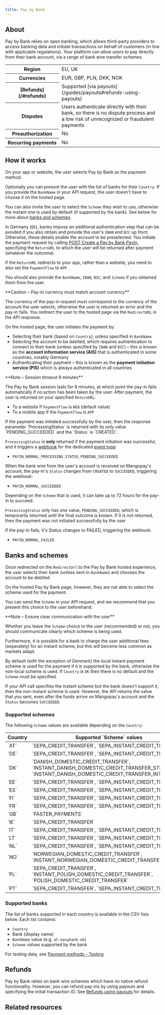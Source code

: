 ```yaml
---
title: Pay by Bank
---
```


## About

Pay by Bank relies on open banking, which allows third-party providers to access banking data and initiate transactions on behalf of customers (in line with applicable regulations). Your platform can allow users to pay directly from their bank account, via a range of bank wire transfer schemes.

<table>
    <tbody>
        <tr>
            <th class="header">Region</th>
            <td class="table-content">
                EU, UK
            </td>
            </tr>
        <tr>
            <th class="header">Currencies</th>
            <td class="table-content">
                EUR, GBP, PLN, DKK, NOK
            </td>
            </tr>
        <tr>
            <th class="header">[Refunds](/#refunds)</th>
            <td class="table-content">
                Supported [via payouts](/guides/payouts#refunds-using-payouts)
            </td>
            </tr>
        <tr>
            <th class="header">Disputes</th>
            <td class="table-content">
                Users authenticate directly with their bank, so there is no dispute process and a low risk of unrecognized or fraudulent payments
            </td>
            </tr>
        <tr>
            <th class="header">Preauthorization</th>
            <td class="table-content">
                No
            </td>
            </tr>
        <tr>
            <th class="header">Recurring&nbsp;payments</th>
            <td class="table-content">
                No
            </td>
            </tr>
    </tbody>
</table>

## How it works

<Steps titleSize="h3">
<Step title="User chooses payment method">
On your app or website, the user selects Pay by Bank as the payment method. 

Optionally you can present the user with the list of banks for their `Country`. If you provide the `BankName` in your API request, the user doesn't have to choose it on the hosted page.

You can also invite the user to select the `Scheme` they wish to use, otherwise the instant one is used by default (if supported by the bank). See below for more about [banks and schemes](/#schemes).

In Germany (`DE`), banks impose an additional authentication step that can be avoided if you also obtain and provide the user's `IBAN` and `BIC` up front. Otherwise, these details enable the account to be preselected.
</Step>
<Step title="Payment initiation">
You initiate the payment request by calling [POST Create a Pay by Bank PayIn](/api-reference/pay-by-bank/create-pay-by-bank-payin), specifying the `ReturnURL` to which the user will be returned after payment (whatever the outcome).

If the `ReturnURL` redirects to your app, rather than a website, you need to also set the `PaymentFlow` to `APP`.

You should also provide the `BankName`, `IBAN`, `BIC`, and `Scheme` if you obtained them from the user.

<Warning>
**Caution – Pay-in currency must match account currency**

The currency of the pay-in request must correspond to the currency of the account the user selects, otherwise the user is returned an error and the pay-in fails.
</Warning>
</Step>
<Step title="Redirection">
You redirect the user to the hosted page via the `RedirectURL` in the API response. 

On the hosted page, the user initiates the payment by: 

- Selecting their bank (based on `Country`), unless specified in `BankName`
- Selecting the account to be debited, which requires authentication to connect to their bank (unless specified by `IBAN` and `BIC`) – this is known as the **account information service (AIS)** that is authenticated in some countries, notably Germany
- Authenticating their payment – this is known as the **payment initiation service (PIS)** which is always authenticated in all countries

<Note>
**Note – Session timeout 9 minutes**

The Pay by Bank session lasts for 9 minutes, at which point the pay-in fails automatically if no action has been taken by the user.
</Note> 
</Step>
<Step title="Return">
After payment, the user is returned on your specified `ReturnURL`:

- To a website if `PaymentFlow` is `WEB` (default value)
- To a mobile app if the `PaymentFlow` is `APP`
</Step>
<Step title="Outcome">
If the payment was initiated successfully by the user, then the response parameter `ProcessingStatus` is returned with its only value `PENDING_SUCCEEDED` and the `Status` is `CREATED`.

`ProcessingStatus` is **only** returned if the payment initiation was successful, and it triggers a [webhook](/webhooks) for the dedicated [event type](/webhooks/event-types): 

- `PAYIN_NORMAL_PROCESSING_STATUS_PENDING_SUCCEEDED`

When the bank wire from the user's account is received on Mangopay's account, the pay-in's  `Status` changes from `CREATED` to `SUCCEEDED`, triggering the webhook: 

- `PAYIN_NORMAL_SUCCEEDED`

Depending on the `Scheme` that is used, it can take up to 72 hours for the pay-in to succeed.

`ProcessingStatus` only has one value, `PENDING_SUCCEEDED`, which is temporarily returned until the final outcome is known. If it is not returned, then the payment was not initiated successfully by the user. 

If the pay-in fails, it's Status changes to FAILED, triggering the webhook: 

- `PAYIN_NORMAL_FAILED`
</Step>
</Steps>

## Banks and schemes

Once redirected on the `RedirectUrl` to the Pay by Bank hosted experience, the user selects their bank (unless sent in `BankName`) and chooses the account to be debited. 

On the hosted Pay by Bank page, however, they are not able to select the scheme used for the payment. 

You can send the `Scheme` in your API request, and we recommend that you present this choice to the user beforehand.

<Note>
**Note – Ensure clear communication with the user**

Whether you leave the `Scheme` choice to the user (recommended) or not, you should communicate clearly which scheme is being used.

Furthermore, it is possible for a bank to charge the user additional fees (separately) for an instant scheme, but this will become less common as markets adapt.
</Note>

By default (with the exception of Denmark) the local instant payment scheme is used for the payment if it is supported by the bank, otherwise the non-local scheme is used. If `Country` is `DK` then there is no default and the `Scheme` must be specified. 

If your API call specifies the instant scheme but the bank doesn't support it, then the non-instant scheme is used. However, the API returns the value that you sent, even after the funds arrive on Mangopay's account and the `Status` becomes `SUCCEEDED`.

### Supported schemes

The following `Scheme` values are available depending on the `Country`:

<table>
<thead>
<tr><th class="header-compact">Country</th><th class="header-compact">Supported `Scheme` values</th><th class="header-compact">Default value (if supported by the bank)</th></tr>
</thead>
<tbody>
<tr><td>`AT`</td><td>`SEPA_CREDIT_TRANSFER`, `SEPA_INSTANT_CREDIT_TRANSFER`</td><td>`SEPA_INSTANT_CREDIT_TRANSFER`</td></tr>
<tr><td>`DE`</td><td>`SEPA_CREDIT_TRANSFER`, `SEPA_INSTANT_CREDIT_TRANSFER`</td><td>`SEPA_INSTANT_CREDIT_TRANSFER`</td></tr>
<tr><td>`DK`</td><td>`DANISH_DOMESTIC_CREDIT_TRANSFER`, `INSTANT_DANISH_DOMESTIC_CREDIT_TRANSFER_STRAKS`, `INSTANT_DANISH_DOMESTIC_CREDIT_TRANSFER_INTRADAG`</td><td>No default - must be specified</td></tr>
<tr><td>`EE`</td><td>`SEPA_CREDIT_TRANSFER`, `SEPA_INSTANT_CREDIT_TRANSFER`</td><td>`SEPA_INSTANT_CREDIT_TRANSFER`</td></tr>
<tr><td>`ES`</td><td>`SEPA_CREDIT_TRANSFER`, `SEPA_INSTANT_CREDIT_TRANSFER`</td><td>`SEPA_INSTANT_CREDIT_TRANSFER`</td></tr>
<tr><td>`FI`</td><td>`SEPA_CREDIT_TRANSFER`, `SEPA_INSTANT_CREDIT_TRANSFER`</td><td>`SEPA_INSTANT_CREDIT_TRANSFER`</td></tr>
<tr><td>`FR`</td><td>`SEPA_CREDIT_TRANSFER`, `SEPA_INSTANT_CREDIT_TRANSFER`</td><td>`SEPA_INSTANT_CREDIT_TRANSFER`</td></tr>
<tr><td>`GB`</td><td>`FASTER_PAYMENTS`</td><td>`FASTER_PAYMENTS`</td></tr>
<tr><td>`IE`</td><td>`SEPA_CREDIT_TRANSFER`</td><td>`SEPA_CREDIT_TRANSFER`</td></tr>
<tr><td>`IT`</td><td>`SEPA_CREDIT_TRANSFER`, `SEPA_INSTANT_CREDIT_TRANSFER`</td><td>`SEPA_INSTANT_CREDIT_TRANSFER`</td></tr>
<tr><td>`LT`</td><td>`SEPA_CREDIT_TRANSFER`, `SEPA_INSTANT_CREDIT_TRANSFER`</td><td>`SEPA_INSTANT_CREDIT_TRANSFER`</td></tr>
<tr><td>`NL`</td><td>`SEPA_CREDIT_TRANSFER`, `SEPA_INSTANT_CREDIT_TRANSFER`</td><td>`SEPA_INSTANT_CREDIT_TRANSFER`</td></tr>
<tr><td>`NO`</td><td>`NORWEGIAN_DOMESTIC_CREDIT_TRANSFER`, `INSTANT_NORWEGIAN_DOMESTIC_CREDIT_TRANSFER_STRAKS`</td><td>`INSTANT_NORWEGIAN_DOMESTIC_CREDIT_TRANSFER_STRAKS`</td></tr>
<tr><td>`PL`</td><td>`SEPA_CREDIT_TRANSFER`, `INSTANT_POLISH_DOMESTIC_CREDIT_TRANSFER`, `POLISH_DOMESTIC_CREDIT_TRANSFER`</td><td>`INSTANT_POLISH_DOMESTIC_CREDIT_TRANSFER`</td></tr>
<tr><td>`PT`</td><td>`SEPA_CREDIT_TRANSFER`, `SEPA_INSTANT_CREDIT_TRANSFER`</td><td>`SEPA_INSTANT_CREDIT_TRANSFER`</td></tr>
</tbody>
</table>

### Supported banks

The list of banks supported in each country is available in the CSV lists below. Each list contains:
- `Country`
- Bank (display name)
- `BankName` value (e.g. `at-easybank-ob`)
- `Scheme` values supported by the bank

For testing data, see [Payment methods - Testing](/testing/payment-methods#pay-by-bank)

<CardGroup cols={1}>
<Card title="All countries" href="https://raw.githubusercontent.com/Mangopay/docs/refs/heads/main/guides/payment-methods/banking/pay-by-bank/00_all_countries_supported_banks_Pay_by_Bank_Mangopay.csv"></Card>
</CardGroup>
<CardGroup cols={4}>
<Card title="AT" href="https://raw.githubusercontent.com/Mangopay/docs/refs/heads/main/guides/payment-methods/banking/pay-by-bank/AT_supported_banks_Pay_by_Bank_Mangopay.csv"></Card>
<Card title="DE" href="https://raw.githubusercontent.com/Mangopay/docs/refs/heads/main/guides/payment-methods/banking/pay-by-bank/DE_supported_banks_Pay_by_Bank_Mangopay.csv"></Card>
<Card title="DK" href="https://raw.githubusercontent.com/Mangopay/docs/refs/heads/main/guides/payment-methods/banking/pay-by-bank/DK_supported_banks_Pay_by_Bank_Mangopay.csv"></Card>
<Card title="EE" href="https://raw.githubusercontent.com/Mangopay/docs/refs/heads/main/guides/payment-methods/banking/pay-by-bank/EE_supported_banks_Pay_by_Bank_Mangopay.csv"></Card>
<Card title="ES" href="https://raw.githubusercontent.com/Mangopay/docs/refs/heads/main/guides/payment-methods/banking/pay-by-bank/ES_supported_banks_Pay_by_Bank_Mangopay.csv"></Card>
<Card title="FI" href="https://raw.githubusercontent.com/Mangopay/docs/refs/heads/main/guides/payment-methods/banking/pay-by-bank/FI_supported_banks_Pay_by_Bank_Mangopay.csv"></Card>
<Card title="FR" href="https://raw.githubusercontent.com/Mangopay/docs/refs/heads/main/guides/payment-methods/banking/pay-by-bank/FR_supported_banks_Pay_by_Bank_Mangopay.csv"></Card>
<Card title="GB" href="https://raw.githubusercontent.com/Mangopay/docs/refs/heads/main/guides/payment-methods/banking/pay-by-bank/GB_supported_banks_Pay_by_Bank_Mangopay.csv"></Card>
<Card title="IE" href="https://raw.githubusercontent.com/Mangopay/docs/refs/heads/main/guides/payment-methods/banking/pay-by-bank/IE_supported_banks_Pay_by_Bank_Mangopay.csv"></Card>
<Card title="IT" href="https://raw.githubusercontent.com/Mangopay/docs/refs/heads/main/guides/payment-methods/banking/pay-by-bank/IT_supported_banks_Pay_by_Bank_Mangopay.csv"></Card>
<Card title="LT" href="https://raw.githubusercontent.com/Mangopay/docs/refs/heads/main/guides/payment-methods/banking/pay-by-bank/LT_supported_banks_Pay_by_Bank_Mangopay.csv"></Card>
<Card title="NL" href="https://raw.githubusercontent.com/Mangopay/docs/refs/heads/main/guides/payment-methods/banking/pay-by-bank/NL_supported_banks_Pay_by_Bank_Mangopay.csv"></Card>
<Card title="NO" href="https://raw.githubusercontent.com/Mangopay/docs/refs/heads/main/guides/payment-methods/banking/pay-by-bank/NO_supported_banks_Pay_by_Bank_Mangopay.csv"></Card>
<Card title="PL" href="https://raw.githubusercontent.com/Mangopay/docs/refs/heads/main/guides/payment-methods/banking/pay-by-bank/PL_supported_banks_Pay_by_Bank_Mangopay.csv"></Card>
<Card title="PT" href="https://raw.githubusercontent.com/Mangopay/docs/refs/heads/main/guides/payment-methods/banking/pay-by-bank/PT_supported_banks_Pay_by_Bank_Mangopay.csv"></Card>
</CardGroup>




## Refunds

Pay by Bank relies on bank wire schemes which have no native refund functionality. However, you can refund pay-ins by using payouts and specifying the initial transaction ID. See [Refunds using payouts](/guides/payouts#refunds-using-payouts) for details.

## Related resources

<CardGroup col={2}>
<Card title="Testing" href="/testing/payment-methods#pay-by-bank">

</Card>

<Card title="The Pay by Bank PayIn object" href="/api-reference/pay-by-bank/pay-by-bank-payin-object">

</Card>
<Card title="POST Create a Pay by Bank PayIn" href="/api-reference/pay-by-bank/create-pay-by-bank-payin">

</Card>
<Card title="GET View a Pay by Bank PayIn" href="/api-reference/pay-by-bank/view-payin-pay-by-bank">

</Card>
</CardGroup>